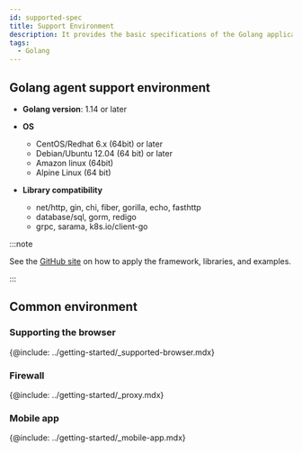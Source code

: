 ```yaml
---
id: supported-spec
title: Support Environment
description: It provides the basic specifications of the Golang application server in which the WhaTap Monitoring service runs.
tags:
  - Golang
---
```


## Golang agent support environment

-   **Golang version**: 1.14 or later

-   **OS**

    -   CentOS/Redhat 6.x (64bit) or later 
    -   Debian/Ubuntu 12.04 (64 bit) or later
    -   Amazon linux (64bit)
    -   Alpine Linux (64 bit)

-   **Library compatibility**

    -   net/http, gin, chi, fiber, gorilla, echo, fasthttp
    -   database/sql, gorm, redigo
    -   grpc, sarama, k8s.io/client-go

:::note

See the [GitHub site](https://github.com/whatap/go-api-example) on how to apply the framework, libraries, and examples.

:::

## Common environment

### Supporting the browser

{@include: ../getting-started/_supported-browser.mdx}  

### Firewall

{@include: ../getting-started/_proxy.mdx}  

### Mobile app

{@include: ../getting-started/_mobile-app.mdx}  
